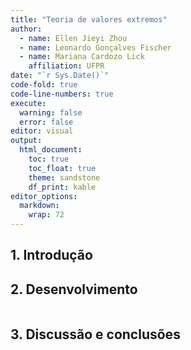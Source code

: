 ```yaml
---
title: "Teoria de valores extremos"
author: 
  - name: Ellen Jieyi Zhou
  - name: Leonardo Gonçalves Fischer
  - name: Mariana Cardozo Lick
    affiliation: UFPR
date: "`r Sys.Date()`"
code-fold: true
code-line-numbers: true
execute: 
  warning: false
  error: false
editor: visual
output: 
  html_document:
    toc: true
    toc_float: true
    theme: sandstone
    df_print: kable
editor_options: 
  markdown: 
    wrap: 72
---
```


## 1. Introdução

## 2. Desenvolvimento

```r

```

## 3. Discussão e conclusões